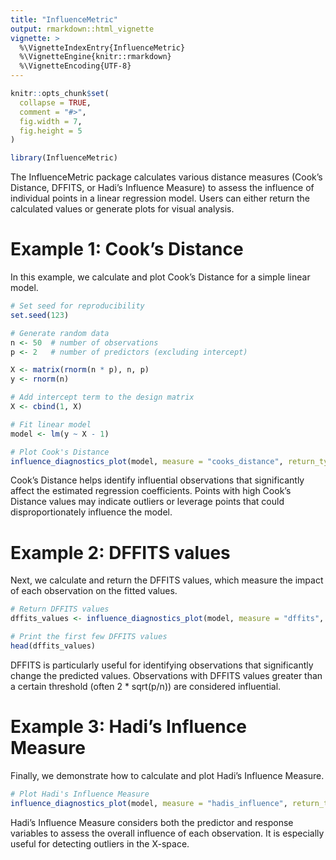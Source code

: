 ```yaml
---
title: "InfluenceMetric"
output: rmarkdown::html_vignette
vignette: >
  %\VignetteIndexEntry{InfluenceMetric}
  %\VignetteEngine{knitr::rmarkdown}
  %\VignetteEncoding{UTF-8}
---
```


```r
knitr::opts_chunk$set(
  collapse = TRUE,
  comment = "#>",
  fig.width = 7,
  fig.height = 5
)
```

```r
library(InfluenceMetric)
```

The InfluenceMetric package calculates various distance measures (Cook's Distance, DFFITS, or Hadi's Influence Measure) to assess the influence of individual points in a linear regression model. Users can either return the calculated values or generate plots for visual analysis.

# Example 1: Cook's Distance 

In this example, we calculate and plot Cook's Distance for a simple linear model.
```r
# Set seed for reproducibility
set.seed(123)

# Generate random data
n <- 50  # number of observations
p <- 2   # number of predictors (excluding intercept)

X <- matrix(rnorm(n * p), n, p)
y <- rnorm(n)

# Add intercept term to the design matrix
X <- cbind(1, X)

# Fit linear model
model <- lm(y ~ X - 1)

# Plot Cook's Distance
influence_diagnostics_plot(model, measure = "cooks_distance", return_type = "plot", X, y)
```

Cook's Distance helps identify influential observations that significantly affect the estimated regression coefficients. Points with high Cook's Distance values may indicate outliers or leverage points that could disproportionately influence the model.

# Example 2: DFFITS values

Next, we calculate and return the DFFITS values, which measure the impact of each observation on the fitted values.
```r
# Return DFFITS values
dffits_values <- influence_diagnostics_plot(model, measure = "dffits", return_type = "measure", X, y)

# Print the first few DFFITS values
head(dffits_values)
```

DFFITS is particularly useful for identifying observations that significantly change the predicted values. Observations with DFFITS values greater than a certain threshold (often 2 * sqrt(p/n)) are considered influential.

# Example 3: Hadi's Influence Measure

Finally, we demonstrate how to calculate and plot Hadi's Influence Measure.

```r
# Plot Hadi's Influence Measure
influence_diagnostics_plot(model, measure = "hadis_influence", return_type = "plot", X, y)
```

Hadi's Influence Measure considers both the predictor and response variables to assess the overall influence of each observation. It is especially useful for detecting outliers in the X-space.
